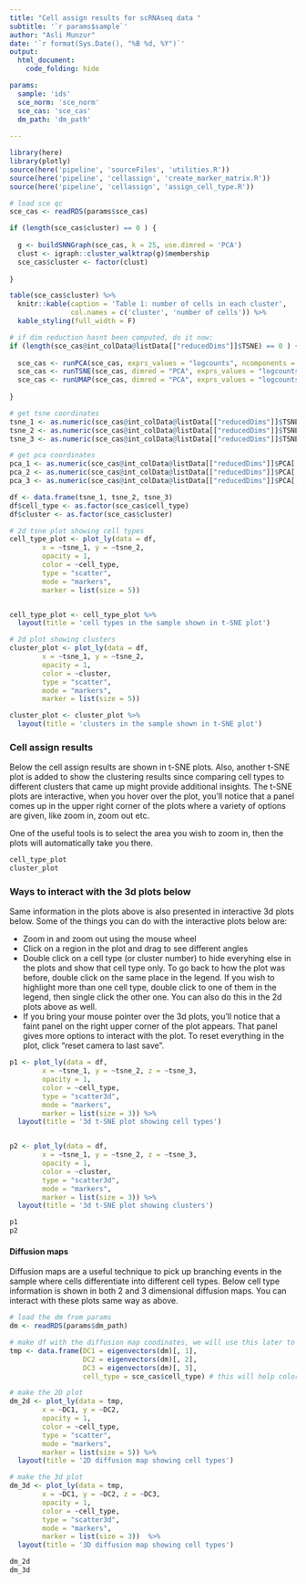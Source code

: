 ```yaml
---
title: "Cell assign results for scRNAseq data "
subtitle: '`r params$sample`'
author: "Asli Munzur"
date: '`r format(Sys.Date(), "%B %d, %Y")`'
output: 
  html_document:
    code_folding: hide

params:
  sample: 'ids'
  sce_norm: 'sce_norm'
  sce_cas: 'sce_cas'
  dm_path: 'dm_path'
  
---
```


```r

library(here)
library(plotly)
source(here('pipeline', 'sourceFiles', 'utilities.R'))
source(here('pipeline', 'cellassign', 'create_marker_matrix.R'))
source(here('pipeline', 'cellassign', 'assign_cell_type.R'))


```

```r

# load sce qc
sce_cas <- readRDS(params$sce_cas)

if (length(sce_cas$cluster) == 0 ) {
  
  g <- buildSNNGraph(sce_cas, k = 25, use.dimred = 'PCA')
  clust <- igraph::cluster_walktrap(g)$membership
  sce_cas$cluster <- factor(clust)
  
}

table(sce_cas$cluster) %>% 
  knitr::kable(caption = 'Table 1: number of cells in each cluster', 
               col.names = c('cluster', 'number of cells')) %>% 
  kable_styling(full_width = F)


```

```r

# if dim reduction hasnt been computed, do it now: 
if (length(sce_cas@int_colData@listData[["reducedDims"]]$TSNE) == 0 ) {
  
  sce_cas <- runPCA(sce_cas, exprs_values = "logcounts", ncomponents = 50)
  sce_cas <- runTSNE(sce_cas, dimred = "PCA", exprs_values = "logcounts", ncomponents = 3, perplexity = 20)
  sce_cas <- runUMAP(sce_cas, dimred = "PCA", exprs_values = "logcounts", ncomponents = 3, min_dist = 0.5, n_neighbors = 15, metric = "euclidean") 
  
} 

# get tsne coordinates 
tsne_1 <- as.numeric(sce_cas@int_colData@listData[["reducedDims"]]$TSNE[, 1])
tsne_2 <- as.numeric(sce_cas@int_colData@listData[["reducedDims"]]$TSNE[, 2])
tsne_3 <- as.numeric(sce_cas@int_colData@listData[["reducedDims"]]$TSNE[, 3])

# get pca coordinates 
pca_1 <- as.numeric(sce_cas@int_colData@listData[["reducedDims"]]$PCA[, 1])
pca_2 <- as.numeric(sce_cas@int_colData@listData[["reducedDims"]]$PCA[, 2])
pca_3 <- as.numeric(sce_cas@int_colData@listData[["reducedDims"]]$PCA[, 3])

df <- data.frame(tsne_1, tsne_2, tsne_3)
df$cell_type <- as.factor(sce_cas$cell_type)
df$cluster <- as.factor(sce_cas$cluster)

# 2d tsne plot showing cell types 
cell_type_plot <- plot_ly(data = df,
        x = ~tsne_1, y = ~tsne_2,
        opacity = 1,
        color = ~cell_type,
        type = "scatter",
        mode = "markers",
        marker = list(size = 5))


cell_type_plot <- cell_type_plot %>% 
  layout(title = 'cell types in the sample shown in t-SNE plot')

# 2d plot showing clusters
cluster_plot <- plot_ly(data = df,
        x = ~tsne_1, y = ~tsne_2,
        opacity = 1,
        color = ~cluster,
        type = "scatter",
        mode = "markers",
        marker = list(size = 5))

cluster_plot <- cluster_plot %>% 
  layout(title = 'clusters in the sample shown in t-SNE plot')

```
### Cell assign results  
Below the cell assign results are shown in t-SNE plots. Also, another t-SNE plot is added to show the clustering results since comparing cell types to different clusters that came up might provide additional insights. The t-SNE plots are interactive, when you hover over the plot, you'll notice that a panel comes up in the upper right corner of the plots where a variety of options are given, like zoom in, zoom out etc.  

One of the useful tools is to select the area you wish to zoom in, then the plots will automatically take you there.  

```r

cell_type_plot
cluster_plot

```

### Ways to interact with the 3d plots below  
Same information in the plots above is also presented in interactive 3d plots below. Some of the things you can do with the interactive plots below are:  

 - Zoom in and zoom out using the mouse wheel  
 - Click on a region in the plot and drag to see different angles  
 - Double click on a cell type (or cluster number) to hide everyhing else in the plots and show that cell type only. To go back to how the plot was before, double click on the same place in the legend. If you wish to highlight more than one cell type, double click to one of them in the legend, then single click the other one. You can also do this in the 2d plots above as well. 
 - If you bring your mouse pointer over the 3d plots, you'll notice that a faint panel on the right upper corner of the plot appears. That panel gives more options to interact with the plot. To reset everything in the plot, click "reset camera to last save".  


```r

p1 <- plot_ly(data = df,
        x = ~tsne_1, y = ~tsne_2, z = ~tsne_3,
        opacity = 1,
        color = ~cell_type,
        type = "scatter3d",
        mode = "markers",
        marker = list(size = 3)) %>% 
  layout(title = '3d t-SNE plot showing cell types')


p2 <- plot_ly(data = df,
        x = ~tsne_1, y = ~tsne_2, z = ~tsne_3,
        opacity = 1,
        color = ~cluster,
        type = "scatter3d",
        mode = "markers",
        marker = list(size = 3)) %>% 
  layout(title = '3d t-SNE plot showing clusters')


```

```r

p1
p2

```

#### Diffusion maps  
Diffusion maps are a useful technique to pick up branching events in the sample where cells differentiate into different cell types. Below cell type information is shown in both 2 and 3 dimensional diffusion maps. You can interact with these plots same way as above. 

```r

# load the dm from params 
dm <- readRDS(params$dm_path)

# make df with the diffusion map coodinates, we will use this later to make the dm plot 
tmp <- data.frame(DC1 = eigenvectors(dm)[, 1],
                  DC2 = eigenvectors(dm)[, 2],
                  DC3 = eigenvectors(dm)[, 3],
                  cell_type = sce_cas$cell_type) # this will help color based on cluster 

# make the 2D plot 
dm_2d <- plot_ly(data = tmp,
        x = ~DC1, y = ~DC2,
        opacity = 1,
        color = ~cell_type,
        type = "scatter",
        mode = "markers",
        marker = list(size = 5)) %>% 
  layout(title = '2D diffusion map showing cell types')

# make the 3d plot 
dm_3d <- plot_ly(data = tmp,
        x = ~DC1, y = ~DC2, z = ~DC3,
        opacity = 1,
        color = ~cell_type,
        type = "scatter3d",
        mode = "markers",
        marker = list(size = 3))  %>% 
  layout(title = '3D diffusion map showing cell types')

```

```r

dm_2d
dm_3d

```







